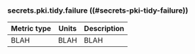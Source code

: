 ### secrets.pki.tidy.failure ((#secrets-pki-tidy-failure))

Metric type | Units | Description
----------- | ----- | -----------
BLAH     | BLAH    | BLAH